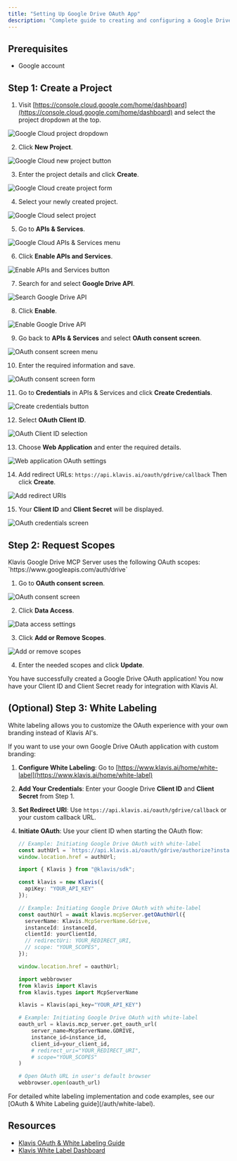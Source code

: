 ```yaml
---
title: "Setting Up Google Drive OAuth App"
description: "Complete guide to creating and configuring a Google Drive OAuth application"
---
```


## Prerequisites

- Google account

## Step 1: Create a Project

1. Visit [https://console.cloud.google.com/home/dashboard](https://console.cloud.google.com/home/dashboard) and select the project dropdown at the top.

<img src="/images/knowledge-base/google_drive_oauth_app/step1_box.png" alt="Google Cloud project dropdown" />

2. Click **New Project**.

<img src="/images/knowledge-base/google_drive_oauth_app/step2_new_project.png" alt="Google Cloud new project button" />

3. Enter the project details and click **Create**.

<img src="/images/knowledge-base/google_drive_oauth_app/step3_create.png" alt="Google Cloud create project form" />

4. Select your newly created project.

<img src="/images/knowledge-base/google_drive_oauth_app/step4_select_project.png" alt="Google Cloud select project" />

5. Go to **APIs & Services**.

<img src="/images/knowledge-base/google_drive_oauth_app/step5_apis_and_services.png" alt="Google Cloud APIs & Services menu" />

6. Click **Enable APIs and Services**.

<img src="/images/knowledge-base/google_drive_oauth_app/step6_enable_api_services.png" alt="Enable APIs and Services button" />

7. Search for and select **Google Drive API**.

<img src="/images/knowledge-base/google_drive_oauth_app/step7_select_drive.png" alt="Search Google Drive API" />

8. Click **Enable**.

<img src="/images/knowledge-base/google_drive_oauth_app/step8_enable.png" alt="Enable Google Drive API" />

9. Go back to **APIs & Services** and select **OAuth consent screen**.

<img src="/images/knowledge-base/google_drive_oauth_app/step9_oauth_screen.png" alt="OAuth consent screen menu" />

10. Enter the required information and save.

<img src="/images/knowledge-base/google_drive_oauth_app/step10_info.png" alt="OAuth consent screen form" />

11. Go to **Credentials** in APIs & Services and click **Create Credentials**.

<img src="/images/knowledge-base/google_drive_oauth_app/step11_CreateCredentials.png" alt="Create credentials button" />

12. Select **OAuth Client ID**.

<img src="/images/knowledge-base/google_drive_oauth_app/step12_OAuthClientID.png" alt="OAuth Client ID selection" />

13. Choose **Web Application** and enter the required details.

<img src="/images/knowledge-base/google_drive_oauth_app/step13_WebApplication.png" alt="Web application OAuth settings" />

14. Add redirect URLs:
    `https://api.klavis.ai/oauth/gdrive/callback`
    Then click **Create**.

<img src="/images/knowledge-base/google_drive_oauth_app/step14_redirect_uri.png" alt="Add redirect URIs" />

15. Your **Client ID** and **Client Secret** will be displayed.

<img src="/images/knowledge-base/google_drive_oauth_app/step15_credentials.png" alt="OAuth credentials screen" />


## Step 2: Request Scopes

<Note>
Klavis Google Drive MCP Server uses the following OAuth scopes:
`https://www.googleapis.com/auth/drive`
</Note>

1. Go to **OAuth consent screen**.

<img src="/images/knowledge-base/google_drive_oauth_app/scope1_oauth.png" alt="OAuth consent screen" />

2. Click **Data Access**.

<img src="/images/knowledge-base/google_drive_oauth_app/scope2_data_access.png" alt="Data access settings" />

3. Click **Add or Remove Scopes**.

<img src="/images/knowledge-base/google_drive_oauth_app/scope3_add_scopes.png" alt="Add or remove scopes" />

4. Enter the needed scopes and click **Update**.

<Check>
You have successfully created a Google Drive OAuth application! You now have your Client ID and Client Secret ready for integration with Klavis AI.
</Check>

## (Optional) Step 3: White Labeling

<Note>
White labeling allows you to customize the OAuth experience with your own branding instead of Klavis AI's.
</Note>

If you want to use your own Google Drive OAuth application with custom branding:

1. **Configure White Labeling**: Go to [https://www.klavis.ai/home/white-label](https://www.klavis.ai/home/white-label)
2. **Add Your Credentials**: Enter your Google Drive **Client ID** and **Client Secret** from Step 1.
3. **Set Redirect URI**: Use `https://api.klavis.ai/oauth/gdrive/callback` or your custom callback URL.
4. **Initiate OAuth**: Use your client ID when starting the OAuth flow:

   <CodeGroup>
   
   ```javascript without SDK
   // Example: Initiating Google Drive OAuth with white-label
   const authUrl = `https://api.klavis.ai/oauth/gdrive/authorize?instance_id=${instanceId}&client_id=${yourClientId}`;
   window.location.href = authUrl;
   ```
   
   ```typescript TypeScript SDK
   import { Klavis } from "@klavis/sdk";
   
   const klavis = new Klavis({
     apiKey: "YOUR_API_KEY"
   });
   
   // Example: Initiating Google Drive OAuth with white-label
   const oauthUrl = await klavis.mcpServer.getOAuthUrl({
     serverName: Klavis.McpServerName.Gdrive,
     instanceId: instanceId,
     clientId: yourClientId,
     // redirectUri: YOUR_REDIRECT_URI,
     // scope: "YOUR_SCOPES", 
   });
   
   window.location.href = oauthUrl;
   ```
   
   ```python Python SDK
   import webbrowser
   from klavis import Klavis
   from klavis.types import McpServerName
   
   klavis = Klavis(api_key="YOUR_API_KEY")
   
   # Example: Initiating Google Drive OAuth with white-label
   oauth_url = klavis.mcp_server.get_oauth_url(
       server_name=McpServerName.GDRIVE,
       instance_id=instance_id,
       client_id=your_client_id,
       # redirect_uri="YOUR_REDIRECT_URI",
       # scope="YOUR_SCOPES"
   )
   
   # Open OAuth URL in user's default browser
   webbrowser.open(oauth_url)
   ```
   
   </CodeGroup>
<Tip>
For detailed white labeling implementation and code examples, see our [OAuth & White Labeling guide](/auth/white-label).
</Tip>

## Resources
- [Klavis OAuth & White Labeling Guide](/auth/white-label)
- [Klavis White Label Dashboard](https://www.klavis.ai/home/white-label)